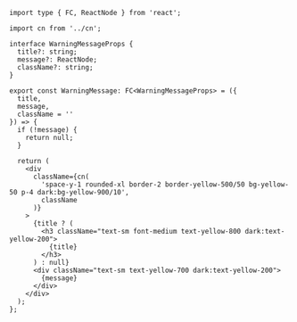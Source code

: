 ```tsx
import type { FC, ReactNode } from 'react';

import cn from '../cn';

interface WarningMessageProps {
  title?: string;
  message?: ReactNode;
  className?: string;
}

export const WarningMessage: FC<WarningMessageProps> = ({
  title,
  message,
  className = ''
}) => {
  if (!message) {
    return null;
  }

  return (
    <div
      className={cn(
        'space-y-1 rounded-xl border-2 border-yellow-500/50 bg-yellow-50 p-4 dark:bg-yellow-900/10',
        className
      )}
    >
      {title ? (
        <h3 className="text-sm font-medium text-yellow-800 dark:text-yellow-200">
          {title}
        </h3>
      ) : null}
      <div className="text-sm text-yellow-700 dark:text-yellow-200">
        {message}
      </div>
    </div>
  );
};

```